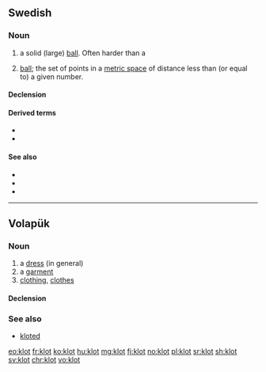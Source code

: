 ==Swedish==

===Noun===
{{sv-noun|n}}

# a solid (large) [[ball]]. Often harder than a ''{{l|sv|boll}}''
# {{lb|sv|mathematics}} [[ball]]; the set of points in a [[metric space]] of distance less than (or equal to) a given number.

====Declension====
{{sv-infl-noun-n-zero}}

====Derived terms====
* {{l|sv|bowlingklot}}
* {{l|sv|jordklot}}

====See also====
* {{l|sv|boll}}
* {{l|sv|kula}}
* {{l|sv|sfär}}

----

==Volapük==

===Noun===
{{vo-noun}}

# a [[dress]] (in general)
# a [[garment]]
# [[clothing]], [[clothes]]

====Declension====
{{vo-decl-noun}}

===See also===
* [[kloted]]

[[eo:klot]]
[[fr:klot]]
[[ko:klot]]
[[hu:klot]]
[[mg:klot]]
[[fj:klot]]
[[no:klot]]
[[pl:klot]]
[[sr:klot]]
[[sh:klot]]
[[sv:klot]]
[[chr:klot]]
[[vo:klot]]